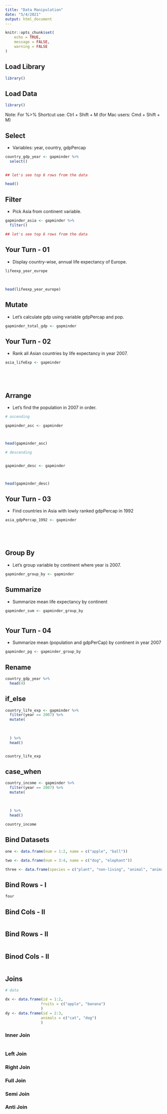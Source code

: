 ```yaml
---
title: "Data Manipulation"
date: "5/4/2021"
output: html_document
---
```


```r
knitr::opts_chunk$set(
	echo = TRUE,
	message = FALSE,
	warning = FALSE
)
```


## Load Library

```r
library()
```


## Load Data

```r
library()


```


Note: For %>% Shortcut use: Ctrl + Shift + M (for Mac users: Cmd + Shift + M)


## Select 

- Variables: year, country, gdpPercap

```r
country_gdp_year <- gapminder %>%
  select() 
  
```


```r
## let's see top 6 rows from the data

head()
```


## Filter

- Pick Asia from continent variable.

```r
gapminder_asia <- gapminder %>% 
  filter()
```

```r
## let's see top 6 rows from the data


```


## Your Turn - 01

- Display country-wise, annual life expectancy of Europe.


```r
lifeexp_year_europe 
  
  
  
head(lifeexp_year_europe)
```


## Mutate

- Let's calculate gdp using variable gdpPercap and pop.

```r
gapminder_total_gdp <- gapminder 
```


## Your Turn - 02

- Rank all Asian countries by life expectancy in year 2007.


```r
asia_lifeExp <- gapminder






```


## Arrange

- Let's find the population in 2007 in order.


```r
# ascending

gapminder_asc <- gapminder 



head(gapminder_asc)

```


```r
# descending


gapminder_desc <- gapminder 



head(gapminder_desc)

```

## Your Turn - 03

- Find countries in Asia with lowly ranked gdpPercap in 1992


```r
asia_gdpPercap_1992 <- gapminder 






```

## Group By 

- Let's group variable by continent where year is 2007.


```r
gapminder_group_by <- gapminder 


```


## Summarize 

- Summarize mean life expectancy by continent

```r
gapminder_sum <- gapminder_group_by 



```

## Your Turn - 04

- Summarize mean (population and gdpPerCap) by continent in year 2007

```r
gapminder_pg <- gapminder_group_by 
```


## Rename

```r
country_gdp_year %>% 
  head(4)

```

## if_else

```r
country_life_exp <- gapminder %>%
  filter(year == 2007) %>%
  mutate(
    
    
    
  ) %>%
  head()


country_life_exp
```

## case_when

```r

country_income <- gapminder %>%
  filter(year == 2007) %>%
  mutate(
  
    
    
  ) %>%
  head()

country_income 
```

## Bind Datasets

```r
one <- data.frame(num = 1:2, name = c("apple", "ball"))

two <- data.frame(num = 3:4, name = c("dog", "elephant"))

three <- data.frame(species = c("plant", "non-living", "animal", "animal"))
```


## Bind Rows - I

```r
four


```


## Bind Cols - II

```r


```

## Bind Rows - II

```r

```


## Binod Cols - II

```r

```

## Joins


```r
# data

dx <- data.frame(id = 1:2,                      
                fruits = c("apple", "banana")
                )
dy <- data.frame(id = 2:3,                     
                animals = c("cat", "dog")
                )
```



### Inner Join

```r

```
 

### Left Join

### Right Join

### Full Join


### Semi Join

### Anti Join


